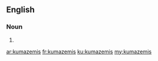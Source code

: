 ==English==

===Noun===
{{head|en|plural}}

# {{plural of|kumazemi|lang=en|nocat=1}}

[[ar:kumazemis]]
[[fr:kumazemis]]
[[ku:kumazemis]]
[[my:kumazemis]]